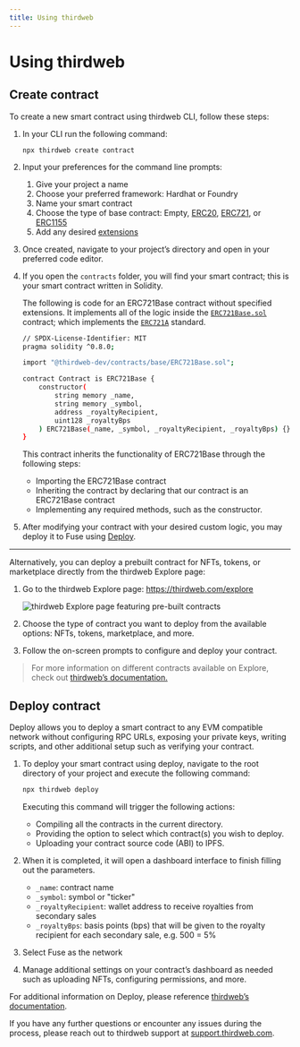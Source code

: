 ```yaml
---
title: Using thirdweb
---
```


# Using thirdweb

## Create contract

To create a new smart contract using thirdweb CLI, follow these steps:

1. In your CLI run the following command:

   ```
   npx thirdweb create contract
   ```

2. Input your preferences for the command line prompts:
   1. Give your project a name
   2. Choose your preferred framework: Hardhat or Foundry
   3. Name your smart contract
   4. Choose the type of base contract: Empty, [ERC20](https://portal.thirdweb.com/solidity/base-contracts/erc20base), [ERC721](https://portal.thirdweb.com/solidity/base-contracts/erc721base), or [ERC1155](https://portal.thirdweb.com/solidity/base-contracts/erc1155base)
   5. Add any desired [extensions](https://portal.thirdweb.com/solidity/extensions)
3. Once created, navigate to your project’s directory and open in your preferred code editor.
4. If you open the `contracts` folder, you will find your smart contract; this is your smart contract written in Solidity.

   The following is code for an ERC721Base contract without specified extensions. It implements all of the logic inside the [`ERC721Base.sol`](https://github.com/thirdweb-dev/contracts/blob/main/contracts/base/ERC721Base.sol) contract; which implements the [`ERC721A`](https://github.com/thirdweb-dev/contracts/blob/main/contracts/eip/ERC721A.sol) standard.

   ```bash
   // SPDX-License-Identifier: MIT
   pragma solidity ^0.8.0;

   import "@thirdweb-dev/contracts/base/ERC721Base.sol";

   contract Contract is ERC721Base {
       constructor(
           string memory _name,
           string memory _symbol,
           address _royaltyRecipient,
           uint128 _royaltyBps
       ) ERC721Base(_name, _symbol, _royaltyRecipient, _royaltyBps) {}
   }
   ```

   This contract inherits the functionality of ERC721Base through the following steps:

   - Importing the ERC721Base contract
   - Inheriting the contract by declaring that our contract is an ERC721Base contract
   - Implementing any required methods, such as the constructor.

5. After modifying your contract with your desired custom logic, you may deploy it to Fuse using [Deploy](https://portal.thirdweb.com/deploy).

---

Alternatively, you can deploy a prebuilt contract for NFTs, tokens, or marketplace directly from the thirdweb Explore page:

1. Go to the thirdweb Explore page: https://thirdweb.com/explore

   ![thirdweb Explore page featuring pre-built contracts](/img/thirdweb-explore.png)

2. Choose the type of contract you want to deploy from the available options: NFTs, tokens, marketplace, and more.
3. Follow the on-screen prompts to configure and deploy your contract.

> For more information on different contracts available on Explore, check out [thirdweb’s documentation.](https://portal.thirdweb.com/pre-built-contracts)

## Deploy contract

Deploy allows you to deploy a smart contract to any EVM compatible network without configuring RPC URLs, exposing your private keys, writing scripts, and other additional setup such as verifying your contract.

1. To deploy your smart contract using deploy, navigate to the root directory of your project and execute the following command:

   ```bash
   npx thirdweb deploy
   ```

   Executing this command will trigger the following actions:

   - Compiling all the contracts in the current directory.
   - Providing the option to select which contract(s) you wish to deploy.
   - Uploading your contract source code (ABI) to IPFS.

2. When it is completed, it will open a dashboard interface to finish filling out the parameters.
   - `_name`: contract name
   - `_symbol`: symbol or "ticker"
   - `_royaltyRecipient`: wallet address to receive royalties from secondary sales
   - `_royaltyBps`: basis points (bps) that will be given to the royalty recipient for each secondary sale, e.g. 500 = 5%
3. Select Fuse as the network
4. Manage additional settings on your contract’s dashboard as needed such as uploading NFTs, configuring permissions, and more.

For additional information on Deploy, please reference [thirdweb’s documentation](https://portal.thirdweb.com/deploy).

If you have any further questions or encounter any issues during the process, please reach out to thirdweb support at [support.thirdweb.com](http://support.thirdweb.com/).
